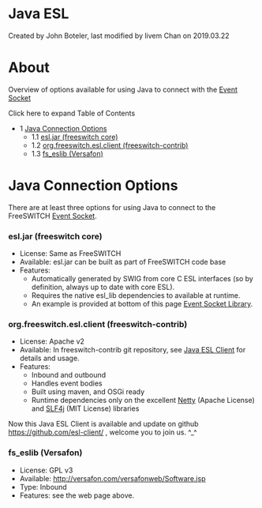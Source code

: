 
# Java ESL 

 Created by  John Boteler, last modified by  livem Chan on 2019.03.22

# About

Overview of options available for using Java to connect with the [Event Socket](../../Modules/mod_event_socket_1048924.mdx#11-acl)

Click here to expand Table of Contents

* 1 [Java Connection Options](#java-connection-options)  
   * 1.1 [esl.jar (freeswitch core)](#esljar-freeswitch-core)  
   * 1.2 [org.freeswitch.esl.client (freeswitch-contrib)](#orgfreeswitcheslclient-freeswitch-contrib)  
   * 1.3 [fs\_eslib (Versafon)](#fs_eslib-versafon)

# Java Connection Options

There are at least three options for using Java to connect to the FreeSWITCH [Event Socket](../Event-Socket-Library/index.mdx#-new-).

### esl.jar (freeswitch core)

* License: Same as FreeSWITCH
* Available: esl.jar can be built as part of FreeSWITCH code base
* Features:  
   * Automatically generated by SWIG from core C ESL interfaces (so by definition, always up to date with core ESL).  
   * Requires the native esl\_lib dependencies to available at runtime.  
   * An example is provided at bottom of this page [Event Socket Library](../Event-Socket-Library/index.mdx#-new-).

### org.freeswitch.esl.client (freeswitch-contrib)

* License: Apache v2
* Available: In freeswitch-contrib git repository, see [Java ESL Client](Java-ESL-Client_7144076.mdx#about) for details and usage.
* Features:  
   * Inbound and outbound  
   * Handles event bodies  
   * Built using maven, and OSGi ready  
   * Runtime dependencies only on the excellent [Netty](http://www.jboss.org/netty) (Apache License) and [SLF4j](http://www.slf4j.org) (MIT License) libraries

Now this Java ESL Client is available and update on github <https://github.com/esl-client/> , welcome you to join us. ^\_^

### fs_eslib (Versafon)

* License: GPL v3
* Available: <http://versafon.com/versafonweb/Software.jsp>
* Type: Inbound
* Features: see the web page above.


